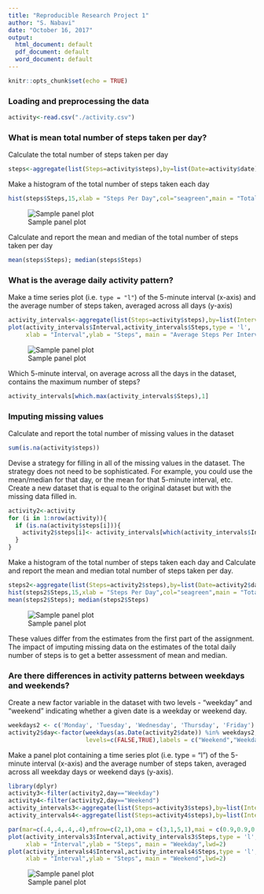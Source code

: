 ```yaml
---
title: "Reproducible Research Project 1"
author: "S. Nabavi"
date: "October 16, 2017"
output:
  html_document: default
  pdf_document: default
  word_document: default
---
```


```r
knitr::opts_chunk$set(echo = TRUE)
```


### Loading and preprocessing the data


```r
activity<-read.csv("./activity.csv")
```

### What is mean total number of steps taken per day?

Calculate the total number of steps taken per day

```r
steps<-aggregate(list(Steps=activity$steps),by=list(Date=activity$date),sum,na.rm=T) 
```

Make a histogram of the total number of steps taken each day
```r
hist(steps$Steps,15,xlab = "Steps Per Day",col="seagreen",main = "Total Steps Per Day")
```
![Sample panel plot](figs/P1.png) 


Calculate and report the mean and median of the total number of steps taken per day
```r
mean(steps$Steps); median(steps$Steps)
```

### What is the average daily activity pattern?


Make a time series plot (i.e. `type = "l"`) of the 5-minute interval (x-axis) and the average number of steps taken, averaged across all days (y-axis)
```r
activity_intervals<-aggregate(list(Steps=activity$steps),by=list(Interval=activity$interval),mean,na.rm=T) 
plot(activity_intervals$Interval,activity_intervals$Steps,type = 'l',
     xlab = "Interval",ylab = "Steps", main = "Average Steps Per Interval",lwd=2)
```
![Sample panel plot](figs/P2.png) 

Which 5-minute interval, on average across all the days in the dataset, contains the maximum number of steps?
```r
activity_intervals[which.max(activity_intervals$Steps),1]
```

### Imputing missing values

Calculate and report the total number of missing values in the dataset 

```r
sum(is.na(activity$steps))

```
Devise a strategy for filling in all of the missing values in the dataset. The strategy does not need to be sophisticated. For example, you could use the mean/median for that day, or the mean for that 5-minute interval, etc.
Create a new dataset that is equal to the original dataset but with the missing data filled in. 

```r
activity2<-activity
for (i in 1:nrow(activity)){
  if (is.na(activity$steps[i])){
    activity2$steps[i]<- activity_intervals[which(activity_intervals$Interval==activity$interval[i]),2]
  }
}
```

Make a histogram of the total number of steps taken each day and Calculate and report the mean and median total number of steps taken per day. 

```r
steps2<-aggregate(list(Steps=activity2$steps),by=list(Date=activity2$date),sum) 
hist(steps2$Steps,15,xlab = "Steps Per Day",col="seagreen",main = "Total Steps Per Day (NAs Filled)")
mean(steps2$Steps); median(steps2$Steps)
```
![Sample panel plot](figs/P3.png) 

These values differ from the estimates from the first part of the assignment. The impact of imputing missing data on the estimates of the total daily number of steps is to get a better assessment of mean and median.


### Are there differences in activity patterns between weekdays and weekends?

Create a new factor variable in the dataset with two levels - "weekday" and "weekend" indicating whether a given date is a weekday or weekend day.

```r
weekdays2 <- c('Monday', 'Tuesday', 'Wednesday', 'Thursday', 'Friday')
activity2$day<-factor(weekdays(as.Date(activity2$date)) %in% weekdays2,
                      levels=c(FALSE,TRUE),labels = c("Weekend","Weekday"))
```
Make a panel plot containing a time series plot (i.e. type = "l") of the 5-minute interval (x-axis) and the average number of steps taken, averaged across all weekday days or weekend days (y-axis). 

```r
library(dplyr)
activity3<-filter(activity2,day=="Weekday")
activity4<-filter(activity2,day=="Weekend")
activity_intervals3<-aggregate(list(Steps=activity3$steps),by=list(Interval=activity3$interval),mean,na.rm=T) 
activity_intervals4<-aggregate(list(Steps=activity4$steps),by=list(Interval=activity4$interval),mean,na.rm=T) 
```
```r
par(mar=c(.4,.4,.4,.4),mfrow=c(2,1),oma = c(3,1,5,1),mai = c(0.9,0.9,0.9,0.7))
plot(activity_intervals3$Interval,activity_intervals3$Steps,type = 'l',
     xlab = "Interval",ylab = "Steps", main = "Weekday",lwd=2)
plot(activity_intervals4$Interval,activity_intervals4$Steps,type = 'l',
     xlab = "Interval",ylab = "Steps", main = "Weekend",lwd=2)

```
![Sample panel plot](figs/P4.png) 
